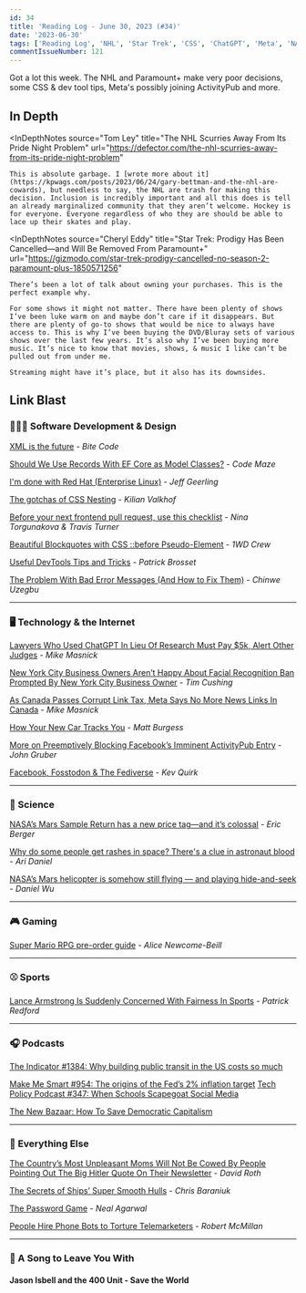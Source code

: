 ```yaml
---
id: 34
title: 'Reading Log - June 30, 2023 (#34)'
date: '2023-06-30'
tags: ['Reading Log', 'NHL', 'Star Trek', 'CSS', 'ChatGPT', 'Meta', 'NASA', 'Mars']
commentIssueNumber: 121
---
```


Got a lot this week. The NHL and Paramount+ make very poor decisions, some CSS & dev tool tips, Meta's possibly joining ActivityPub and more.

## In Depth

<InDepthNotes
    source="Tom Ley"
    title="The NHL Scurries Away From Its Pride Night Problem"
    url="https://defector.com/the-nhl-scurries-away-from-its-pride-night-problem"
>
    This is absolute garbage. I [wrote more about it](https://kpwags.com/posts/2023/06/24/gary-bettman-and-the-nhl-are-cowards), but needless to say, the NHL are trash for making this decision. Inclusion is incredibly important and all this does is tell an already marginalized community that they aren’t welcome. Hockey is for everyone. Everyone regardless of who they are should be able to lace up their skates and play.
</InDepthNotes>

<InDepthNotes
    source="Cheryl Eddy"
    title="Star Trek: Prodigy Has Been Cancelled—and Will Be Removed From Paramount+"
    url="https://gizmodo.com/star-trek-prodigy-cancelled-no-season-2-paramount-plus-1850571256"
>
    There’s been a lot of talk about owning your purchases. This is the perfect example why.

    For some shows it might not matter. There have been plenty of shows I’ve been luke warm on and maybe don’t care if it disappears. But there are plenty of go-to shows that would be nice to always have access to. This is why I’ve been buying the DVD/Bluray sets of various shows over the last few years. It’s also why I’ve been buying more music. It’s nice to know that movies, shows, & music I like can’t be pulled out from under me.

    Streaming might have it’s place, but it also has its downsides.
</InDepthNotes>

## Link Blast

### 👨🏼‍💻 Software Development & Design

[XML is the future](https://www.bitecode.dev/p/hype-cycles) - *Bite Code*

[Should We Use Records With EF Core as Model Classes?](https://code-maze.com/dotnet-efcore-records-as-model-classes/) - *Code Maze*

[I'm done with Red Hat (Enterprise Linux)](https://www.jeffgeerling.com/blog/2023/im-done-red-hat-enterprise-linux) - *Jeff Geerling*

[The gotchas of CSS Nesting](https://kilianvalkhof.com/2023/css-html/the-gotchas-of-css-nesting/) - *Kilian Valkhof*

[Before your next frontend pull request, use this checklist](https://evilmartians.com/chronicles/before-your-next-frontend-pull-request-use-this-checklist) - *Nina Torgunakova & Travis Turner*

[Beautiful Blockquotes with CSS ::before Pseudo-Element](https://1stwebdesigner.com/blockquotes-with-the-css-before-pseudo-element/) - *1WD Crew*

[Useful DevTools Tips and Tricks](https://www.smashingmagazine.com/2023/06/popular-devtools-tips/) - *Patrick Brosset*

[The Problem With Bad Error Messages (And How to Fix Them)](https://uxplanet.org/the-problem-with-bad-error-messages-and-how-to-fix-them-d6f78acc7ed9) - *Chinwe Uzegbu*

----

### 🖥 Technology & the Internet

[Lawyers Who Used ChatGPT In Lieu Of Research Must Pay $5k, Alert Other Judges](https://www.techdirt.com/2023/06/23/lawyers-who-used-chatgpt-in-lieu-of-research-must-pay-5k-alert-other-judges/) - *Mike Masnick*

[New York City Business Owners Aren’t Happy About Facial Recognition Ban Prompted By New York City Business Owner](https://www.techdirt.com/2023/06/23/new-york-city-business-owners-arent-happy-about-facial-recognition-ban-prompted-by-new-york-city-business-owner/) - *Tim Cushing*

[As Canada Passes Corrupt Link Tax, Meta Says No More News Links In Canada](https://www.techdirt.com/2023/06/23/as-canada-passes-corrupt-link-tax-meta-says-no-more-news-links-in-canada/) - *Mike Masnick*

[How Your New Car Tracks You](https://www.wired.com/story/car-data-privacy-toyota-honda-ford/) - *Matt Burgess*

[More on Preemptively Blocking Facebook’s Imminent ActivityPub Entry](https://daringfireball.net/2023/06/more_on_preemptively_blocking) - *John Gruber*

[Facebook, Fosstodon & The Fediverse](https://hub.fosstodon.org/facebook-fosstodon-fedi) - *Kev Quirk*

----

### 🔬 Science

[NASA’s Mars Sample Return has a new price tag—and it’s colossal](https://arstechnica.com/space/2023/06/the-mars-sample-return-mission-is-starting-to-give-nasa-sticker-shock/) - *Eric Berger*

[Why do some people get rashes in space? There's a clue in astronaut blood](https://www.npr.org/sections/health-shots/2023/06/26/1184026951/astronaut-immune-system-space-travel-health) - *Ari Daniel*

[NASA’s Mars helicopter is somehow still flying — and playing hide-and-seek](https://www.washingtonpost.com/nation/2023/06/02/mars-helicopter-ingenuity-nasa-disappear/) - *Daniel Wu*

----

### 🎮 Gaming

[Super Mario RPG pre-order guide](https://www.polygon.com/deals/23769911/super-mario-rpg-pre-order-buy-nintendo-switch) - *Alice Newcome-Beill*

----

### ⚾ Sports

[Lance Armstrong Is Suddenly Concerned With Fairness In Sports](https://defector.com/lance-armstrong-is-suddenly-concerned-with-fairness-in-sports) - *Patrick Redford*

----

### 🎧 Podcasts

[The Indicator #1384: Why building public transit in the US costs so much](https://www.npr.org/2023/06/26/1184420745/why-building-public-transit-in-the-us-costs-so-much)

[Make Me Smart #954: The origins of the Fed’s 2% inflation target](https://www.marketplace.org/shows/make-me-smart/the-origins-of-the-feds-2-inflation-target/)
[Tech Policy Podcast #347: When Schools Scapegoat Social Media](https://podcast.techfreedom.org/episodes/347-when-schools-scapegoat-social-media)

[The New Bazaar: How To Save Democratic Capitalism](https://shows.acast.com/the-new-bazaar/episodes/how-to-save-democratic-capitalism)

----

### 🎒 Everything Else

[The Country’s Most Unpleasant Moms Will Not Be Cowed By People Pointing Out The Big Hitler Quote On Their Newsletter](https://defector.com/the-countrys-most-unpleasant-moms-will-not-be-cowed-by-people-pointing-out-the-big-hitler-quote-on-their-newsletter) - *David Roth*

[The Secrets of Ships’ Super Smooth Hulls](https://hakaimagazine.com/news/the-secrets-of-ships-super-smooth-hulls/) - *Chris Baraniuk*

[The Password Game](https://neal.fun/password-game/) - *Neal Agarwal*

[People Hire Phone Bots to Torture Telemarketers](https://www.wsj.com/articles/people-hire-phone-bots-to-torture-telemarketers-2dbb8457) - *Robert McMillan*

----

### 🎵 A Song to Leave You With

#### Jason Isbell and the 400 Unit - Save the World

<YouTubeEmbed id="HxIaZCQr_Ew" title="Jason Isbell and the 400 Unit - Save the World" />
